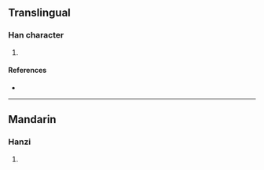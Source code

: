 {{character info/new}}
==Translingual==

===Han character===
{{Han char|rn=85|rad=水|as=14|sn=17|four=34117|canj=ETGT|ids=⿰氵蓋}}

# {{defn|Han|sort=水14}}

====References====
* {{Han ref|kx=0657.090|dkj=18525|dj=1067.110|hdz=31766.030|uh=6FED|ud=28653|bh=ED54|bd=60756}}

----

==Mandarin==

===Hanzi===
{{cmn-hanzi|pin=[[ài]] ([[ai4]])|wg=ai<sup>4</sup>}}

# {{defn|lang=cmn|sort=水14}}
